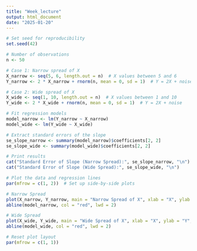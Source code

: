 ```yaml
---
title: "Week_lecture"
output: html_document
date: "2025-01-20"
---
```


```r
# Set seed for reproducibility
set.seed(42)

# Number of observations
n <- 50

# Case 1: Narrow spread of X
X_narrow <- seq(5, 6, length.out = n)  # X values between 5 and 6
Y_narrow <- 2 * X_narrow + rnorm(n, mean = 0, sd = 1)  # Y = 2X + noise

# Case 2: Wide spread of X
X_wide <- seq(1, 10, length.out = n)  # X values between 1 and 10
Y_wide <- 2 * X_wide + rnorm(n, mean = 0, sd = 1)  # Y = 2X + noise

# Fit regression models
model_narrow <- lm(Y_narrow ~ X_narrow)
model_wide <- lm(Y_wide ~ X_wide)

# Extract standard errors of the slope
se_slope_narrow <- summary(model_narrow)$coefficients[2, 2]
se_slope_wide <- summary(model_wide)$coefficients[2, 2]

# Print results
cat("Standard Error of Slope (Narrow Spread):", se_slope_narrow, "\n")
cat("Standard Error of Slope (Wide Spread):", se_slope_wide, "\n")

# Plot the data and regression lines
par(mfrow = c(1, 2))  # Set up side-by-side plots

# Narrow Spread
plot(X_narrow, Y_narrow, main = "Narrow Spread of X", xlab = "X", ylab = "Y", pch = 16, col = "blue")
abline(model_narrow, col = "red", lwd = 2)

# Wide Spread
plot(X_wide, Y_wide, main = "Wide Spread of X", xlab = "X", ylab = "Y", pch = 16, col = "blue")
abline(model_wide, col = "red", lwd = 2)

# Reset plot layout
par(mfrow = c(1, 1))

```

